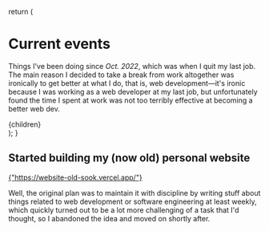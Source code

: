 
  return (
    <div>
      <h1 className="text-4xl font-bold tracking-tight text-zinc-800 dark:text-zinc-100 md:text-5xl">
        <div>Current events</div>
      </h1>
      <p className="mt-6 text-base text-zinc-600 dark:text-zinc-400">
        Things I've been doing since <em>Oct. 2022</em>, which was when I quit
        my last job. The main reason I decided to take a break from work
        altogether was ironically to get better at what I do, that is, web
        development&mdash;it's ironic because I was working as a web developer
        at my last job, but unfortunately found the time I spent at work was not
        too terribly effective at becoming a better web dev.
      </p>
      <WithRuler className="mt-12">{children}</WithRuler>
    </div>
  );
}

<Event date="2022-10">

## Started building my (now old) personal website

<a href="https://website-old-sook.vercel.app/" target="_blank">
  <Picture.Root>
    <Picture.Figure className="plaiceholder-[website-old] mt-5 mb-10">
      <Picture.Skeleton />
      <Picture.Img loading="lazy" src="/website-old.png" />
      <figcaption className="absolute top-full text-2xs w-full text-center">
        {"https://website-old-sook.vercel.app/"}
      </figcaption>
    </Picture.Figure>
  </Picture.Root>
</a>

Well, the original plan was to maintain it with discipline by writing stuff about things related to web development or software engineering at least weekly, which quickly turned out to be a lot more challenging of a task that I'd thought, so I abandoned the idea and moved on shortly after.

</Event>
